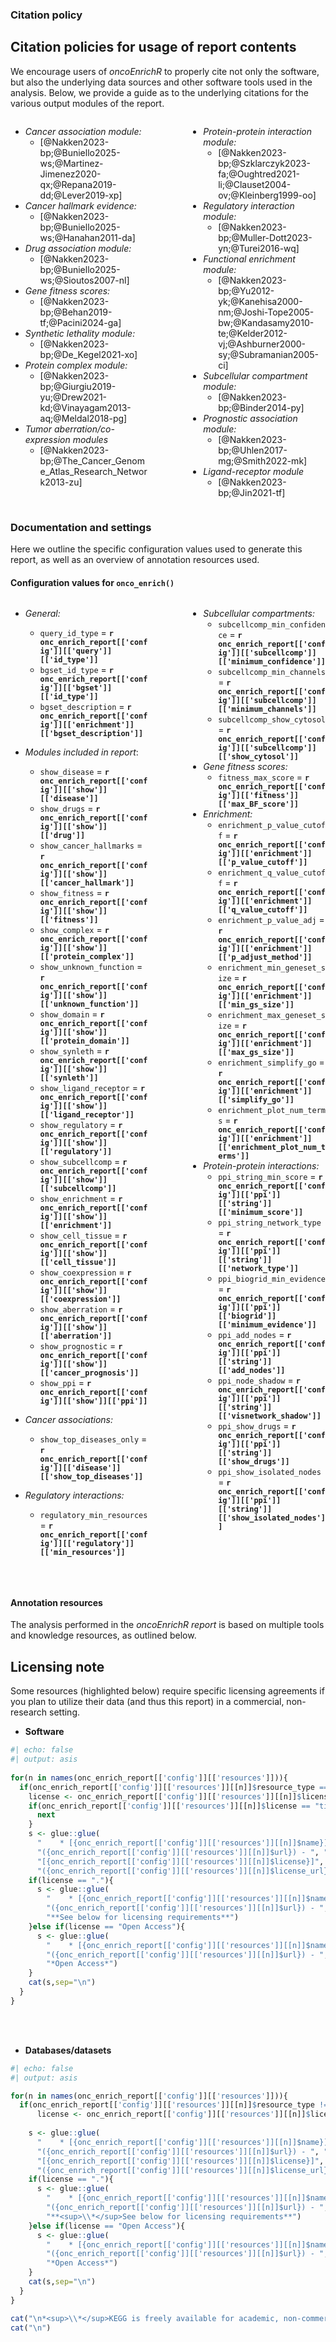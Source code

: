 
<br><br>

### Citation policy

::: {.callout-important}
## Citation policies for usage of report contents

We encourage users of _oncoEnrichR_ to properly cite not only the software, but also the underlying data sources and other software tools used in the analysis. Below, we provide a guide as to the underlying citations for the various output modules of the report.
:::

:::: {.columns}

::: {.column width="47.5%"}

* <i>Cancer association module:</i>
  * [@Nakken2023-bp;@Buniello2025-ws;@Martinez-Jimenez2020-qx;@Repana2019-dd;@Lever2019-xp]

* <i>Cancer hallmark evidence:</i>
  * [@Nakken2023-bp;@Buniello2025-ws;@Hanahan2011-da]
  
* <i>Drug association module:</i>
  * [@Nakken2023-bp;@Buniello2025-ws;@Sioutos2007-nl]
  
* <i>Gene fitness scores:</i>
  * [@Nakken2023-bp;@Behan2019-tf;@Pacini2024-ga]

* <i>Synthetic lethality module:</i>
  * [@Nakken2023-bp;@De_Kegel2021-xo]

* <i>Protein complex module:</i>
  * [@Nakken2023-bp;@Giurgiu2019-yu;@Drew2021-kd;@Vinayagam2013-aq;@Meldal2018-pg]

* <i>Tumor aberration/co-expression modules</i>
  * [@Nakken2023-bp;@The_Cancer_Genome_Atlas_Research_Network2013-zu]
  
:::

::: {.column width="5%"}
<!-- empty column to create gap -->
:::

::: {.column width="47.5%"}

* <i>Protein-protein interaction module:</i>
  * [@Nakken2023-bp;@Szklarczyk2023-fa;@Oughtred2021-li;@Clauset2004-ov;@Kleinberg1999-oo]

* <i>Regulatory interaction module:</i>
  * [@Nakken2023-bp;@Muller-Dott2023-yn;@Turei2016-wq]
  
* <i>Functional enrichment module:</i>
  * [@Nakken2023-bp;@Yu2012-yk;@Kanehisa2000-nm;@Joshi-Tope2005-bw;@Kandasamy2010-te;@Kelder2012-vj;@Ashburner2000-sy;@Subramanian2005-ci]

* <i>Subcellular compartment module:</i>
  * [@Nakken2023-bp;@Binder2014-py]

* <i>Prognostic association module:</i>
  * [@Nakken2023-bp;@Uhlen2017-mg;@Smith2022-mk]

* <i>Ligand-receptor module</i>
  * [@Nakken2023-bp;@Jin2021-tf]
  
:::

::::

### Documentation and settings

Here we outline the specific configuration values used to generate this report, as well as an overview of annotation resources used. 

#### Configuration values for `onco_enrich()` 

:::: {.columns}

::: {.column width="47.5%"}



* <i>General:</i>
  * `query_id_type` = __`r onc_enrich_report[['config']][['query']][['id_type']]`__
  * `bgset_id_type` = __`r onc_enrich_report[['config']][['bgset']][['id_type']]`__
  * `bgset_description` = __`r onc_enrich_report[['config']][['enrichment']][['bgset_description']]`__

* <i>Modules included in report</i>:

  * `show_disease` = __`r onc_enrich_report[['config']][['show']][['disease']]`__
  * `show_drugs` = __`r onc_enrich_report[['config']][['show']][['drug']]`__
  * `show_cancer_hallmarks` = __`r onc_enrich_report[['config']][['show']][['cancer_hallmark']]`__
  * `show_fitness` = __`r onc_enrich_report[['config']][['show']][['fitness']]`__
  * `show_complex` = __`r onc_enrich_report[['config']][['show']][['protein_complex']]`__
  * `show_unknown_function` = __`r onc_enrich_report[['config']][['show']][['unknown_function']]`__
  * `show_domain` = __`r onc_enrich_report[['config']][['show']][['protein_domain']]`__
  * `show_synleth` = __`r onc_enrich_report[['config']][['show']][['synleth']]`__
  * `show_ligand_receptor` = __`r onc_enrich_report[['config']][['show']][['ligand_receptor']]`__
  * `show_regulatory` = __`r onc_enrich_report[['config']][['show']][['regulatory']]`__
  * `show_subcellcomp` = __`r onc_enrich_report[['config']][['show']][['subcellcomp']]`__
  * `show_enrichment` = __`r onc_enrich_report[['config']][['show']][['enrichment']]`__
  * `show_cell_tissue` = __`r onc_enrich_report[['config']][['show']][['cell_tissue']]`__
  * `show_coexpression` = __`r onc_enrich_report[['config']][['show']][['coexpression']]`__
  * `show_aberration` = __`r onc_enrich_report[['config']][['show']][['aberration']]`__
  * `show_prognostic` = __`r onc_enrich_report[['config']][['show']][['cancer_prognosis']]`__
  * `show_ppi` = __`r onc_enrich_report[['config']][['show']][['ppi']]`__

* <i>Cancer associations:</i>
  * `show_top_diseases_only` = __`r onc_enrich_report[['config']][['disease']][['show_top_diseases']]`__

* <i>Regulatory interactions:</i>
  * `regulatory_min_resources` = __`r onc_enrich_report[['config']][['regulatory']][['min_resources']]`__

:::

::: {.column width="5%"}
<!-- empty column to create gap -->
:::

::: {.column width="47.5%"}


* <i>Subcellular compartments:</i>
  * `subcellcomp_min_confidence` = __`r onc_enrich_report[['config']][['subcellcomp']][['minimum_confidence']]`__
  * `subcellcomp_min_channels` = __`r onc_enrich_report[['config']][['subcellcomp']][['minimum_channels']]`__
  * `subcellcomp_show_cytosol` = __`r onc_enrich_report[['config']][['subcellcomp']][['show_cytosol']]`__

* <i>Gene fitness scores:</i>
  * `fitness_max_score` = __`r onc_enrich_report[['config']][['fitness']][['max_BF_score']]`__

* <i>Enrichment:</i>
  * `enrichment_p_value_cutoff` = __`r onc_enrich_report[['config']][['enrichment']][['p_value_cutoff']]`__
  * `enrichment_q_value_cutoff` = __`r onc_enrich_report[['config']][['enrichment']][['q_value_cutoff']]`__
  * `enrichment_p_value_adj` = __`r onc_enrich_report[['config']][['enrichment']][['p_adjust_method']]`__
  * `enrichment_min_geneset_size` = __`r onc_enrich_report[['config']][['enrichment']][['min_gs_size']]`__
  * `enrichment_max_geneset_size` = __`r onc_enrich_report[['config']][['enrichment']][['max_gs_size']]`__
  * `enrichment_simplify_go` = __`r onc_enrich_report[['config']][['enrichment']][['simplify_go']]`__
  * `enrichment_plot_num_terms` = __`r onc_enrich_report[['config']][['enrichment']][['enrichment_plot_num_terms']]`__

* <i>Protein-protein interactions:</i>
  * `ppi_string_min_score` = __`r onc_enrich_report[['config']][['ppi']][['string']][['minimum_score']]`__
  * `ppi_string_network_type` = __`r onc_enrich_report[['config']][['ppi']][['string']][['network_type']]`__
  * `ppi_biogrid_min_evidence` = __`r onc_enrich_report[['config']][['ppi']][['biogrid']][['minimum_evidence']]`__
  * `ppi_add_nodes` = __`r onc_enrich_report[['config']][['ppi']][['string']][['add_nodes']]`__
  * `ppi_node_shadow` = __`r onc_enrich_report[['config']][['ppi']][['string']][['visnetwork_shadow']]`__
  * `ppi_show_drugs` = __`r onc_enrich_report[['config']][['ppi']][['string']][['show_drugs']]`__
  * `ppi_show_isolated_nodes` = __`r onc_enrich_report[['config']][['ppi']][['string']][['show_isolated_nodes']]`__

:::

::::

<br>

#### Annotation resources

The analysis performed in the _oncoEnrichR report_ is based on multiple tools and knowledge resources, as outlined below.

::: {.callout-important}
## Licensing note

Some resources (highlighted below) require specific licensing agreements if you plan to utilize their data (and thus this report) in a commercial, non-research setting.
:::


* __Software__ 
```r
#| echo: false
#| output: asis
 
for(n in names(onc_enrich_report[['config']][['resources']])){
  if(onc_enrich_report[['config']][['resources']][[n]]$resource_type == 'software'){
    license <- onc_enrich_report[['config']][['resources']][[n]]$license
    if(onc_enrich_report[['config']][['resources']][[n]]$license == "tissueEnrich"){
      next
    }
    s <- glue::glue(
      "    * [{onc_enrich_report[['config']][['resources']][[n]]$name}]",
      "({onc_enrich_report[['config']][['resources']][[n]]$url}) - ", "{onc_enrich_report[['config']][['resources']][[n]]$description} ",  "({onc_enrich_report[['config']][['resources']][[n]]$version}) - ",
      "[{onc_enrich_report[['config']][['resources']][[n]]$license}]",
      "({onc_enrich_report[['config']][['resources']][[n]]$license_url})")
    if(license == "."){
      s <- glue::glue(
        "    * [{onc_enrich_report[['config']][['resources']][[n]]$name}]",
        "({onc_enrich_report[['config']][['resources']][[n]]$url}) - ", "{onc_enrich_report[['config']][['resources']][[n]]$description} ",  "({onc_enrich_report[['config']][['resources']][[n]]$version}) - ",
        "**See below for licensing requirements**")
    }else if(license == "Open Access"){
      s <- glue::glue(
        "    * [{onc_enrich_report[['config']][['resources']][[n]]$name}]",
        "({onc_enrich_report[['config']][['resources']][[n]]$url}) - ", "{onc_enrich_report[['config']][['resources']][[n]]$description} ",  "({onc_enrich_report[['config']][['resources']][[n]]$version}) - ",
        "*Open Access*")
    }
    cat(s,sep="\n")
  }
}

```
<br><br>

* __Databases/datasets__ 
```r
#| echo: false
#| output: asis

for(n in names(onc_enrich_report[['config']][['resources']])){
  if(onc_enrich_report[['config']][['resources']][[n]]$resource_type != 'software'){
      license <- onc_enrich_report[['config']][['resources']][[n]]$license
    
    s <- glue::glue(
      "    * [{onc_enrich_report[['config']][['resources']][[n]]$name}]",
      "({onc_enrich_report[['config']][['resources']][[n]]$url}) - ", "{onc_enrich_report[['config']][['resources']][[n]]$description} ",  "({onc_enrich_report[['config']][['resources']][[n]]$version}) - ",
      "[{onc_enrich_report[['config']][['resources']][[n]]$license}]",
      "({onc_enrich_report[['config']][['resources']][[n]]$license_url})")
    if(license == "."){
      s <- glue::glue(
        "    * [{onc_enrich_report[['config']][['resources']][[n]]$name}]",
        "({onc_enrich_report[['config']][['resources']][[n]]$url}) - ", "{onc_enrich_report[['config']][['resources']][[n]]$description} ",  "({onc_enrich_report[['config']][['resources']][[n]]$version}) - ",
        "**<sup>\\*</sup>See below for licensing requirements**")
    }else if(license == "Open Access"){
      s <- glue::glue(
        "    * [{onc_enrich_report[['config']][['resources']][[n]]$name}]",
        "({onc_enrich_report[['config']][['resources']][[n]]$url}) - ", "{onc_enrich_report[['config']][['resources']][[n]]$description} ",  "({onc_enrich_report[['config']][['resources']][[n]]$version}) - ",
        "*Open Access*")
    }
    cat(s,sep="\n")
  }
}

cat("\n*<sup>\\*</sup>KEGG is freely available for academic, non-commercial use. For commercial usage, end users need to consult [https://www.pathway.jp](https://www.pathway.jp) for licensing inquiries.*\n")
cat("\n")

```
